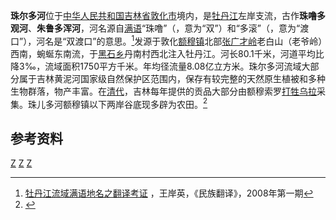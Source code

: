 '''珠尔多河'''位于[[中华人民共和国|中华人民共和国]][[吉林省|吉林省]][[敦化市|敦化市]]境内，是[[牡丹江|牡丹江]]左岸支流，古作'''珠噜多观河'''、'''朱鲁多浑河'''，河名源自[[满语|满语]]“珠噜”（{{lang-mnc|ᠵᡠᡵᡠ|z=juru}}，意为“双”）和“多滚”（{{lang-mnc|ᡩᠣᡤᠣᠨ|z=dogon}}，意为“渡口”），河名是“双渡口”的意思。<ref>[http://www.doc88.com/p-3037524896521.html 牡丹江流域满语地名之翻译考证] {{Wayback|url=http://www.doc88.com/p-3037524896521.html |date=20160921033751 }}，王岸英，《民族翻译》，2008年第一期</ref>发源于敦化[[额穆镇|额穆镇]]北部[[张广才岭|张广才岭]]老白山（老爷岭）西南，蜿蜒东南流，于[[黑石乡|黑石乡]]丹南村西北注入牡丹江。河长80.1千米，河道平均比降3‰，流域面积1750平方千米。年均径流量8.08亿立方米。珠尔多河流域大部分属于吉林黄泥河国家级自然保护区范围内，保存有较完整的天然原生植被和多种生物群落，物产丰富。在[[清代|清代]]，吉林每年提供的贡品大部分由额穆索罗[[打牲乌拉|打牲乌拉]]采集。珠儿多河额穆镇以下两岸谷底现多辟为农田。<ref name="中国河湖大典">{{cite book zh |author=《[[中国河湖大典|中国河湖大典]]》编纂委员会 |title=《中国河湖大典·黑龙江、辽河卷》 |format=M |edition=1 |location=北京 |publisher=中国水利水电出版社 |date=2014年4月 |pages=180页 |id= ISBN 978-7-5170-1950-3}}</ref>


== 参考资料 ==
{{reflist}}
[[Category:松花江水系|Z]]
[[Category:吉林河流|Z]]
[[Category:敦化市|Z]]